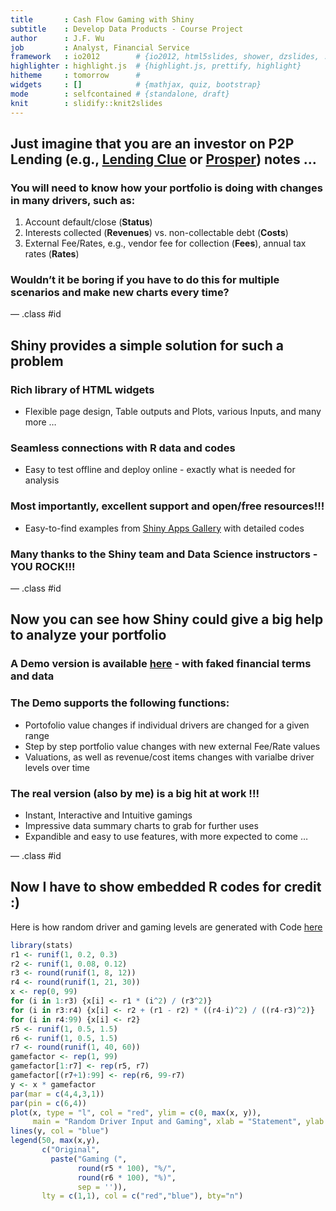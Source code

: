 ```yaml
---
title       : Cash Flow Gaming with Shiny
subtitle    : Develop Data Products - Course Project
author      : J.F. Wu
job         : Analyst, Financial Service 
framework   : io2012        # {io2012, html5slides, shower, dzslides, ...}
highlighter : highlight.js  # {highlight.js, prettify, highlight}
hitheme     : tomorrow      # 
widgets     : []            # {mathjax, quiz, bootstrap}
mode        : selfcontained # {standalone, draft}
knit        : slidify::knit2slides
---
```


## Just imagine that you are an investor on P2P Lending (e.g., [Lending Clue](https://www.lendingclub.com/) or [Prosper](https://www.prosper.com/)) notes ...
  
    
### You will need to know how your portfolio is doing with changes in many drivers, such as:

1. Account default/close (**Status**)
2. Interests collected (**Revenues**) vs. non-collectable debt (**Costs**) 
3. External Fee/Rates, e.g., vendor fee for collection (**Fees**), annual tax rates (**Rates**)
  
### Wouldn't it be boring if you have to do this for multiple scenarios and make new charts every time?

--- .class #id 

## Shiny provides a simple solution for such a problem

### Rich library of HTML widgets
* Flexible page design, Table outputs and Plots, various Inputs, and many more ...

### Seamless connections with R data and codes
* Easy to test offline and deploy online - exactly what is needed for analysis

### Most importantly, excellent support and open/free resources!!!
* Easy-to-find examples from [Shiny Apps Gallery](http://shiny.rstudio.com/gallery/) with detailed codes

### Many thanks to the Shiny team and Data Science instructors - YOU ROCK!!!

--- .class #id 

## Now you can see how Shiny could give a big help to analyze your portfolio 

### A Demo version is available [here](https://wujf1933.shinyapps.io/DDP_Demo/) - with faked financial terms and data

### The Demo supports the following functions:
* Portofolio value changes if individual drivers are changed for a given range
* Step by step portfolio value changes with new external Fee/Rate values
* Valuations, as well as revenue/cost items changes with varialbe driver levels over time

### The real version (also by me) is a big hit at work !!!
* Instant, Interactive and Intuitive gamings
* Impressive data summary charts to grab for further uses
* Expandible and easy to use features, with more expected to come ... 

--- .class #id 

## Now I have to show embedded R codes for credit :)

Here is how random driver and gaming levels are generated with Code [here](https://github.com/wujf1993/DDP_Project)

```r
library(stats)
r1 <- runif(1, 0.2, 0.3)      
r2 <- runif(1, 0.08, 0.12)
r3 <- round(runif(1, 8, 12))
r4 <- round(runif(1, 21, 30))
x <- rep(0, 99)
for (i in 1:r3) {x[i] <- r1 * (i^2) / (r3^2)}
for (i in r3:r4) {x[i] <- r2 + (r1 - r2) * ((r4-i)^2) / ((r4-r3)^2)}
for (i in r4:99) {x[i] <- r2}
r5 <- runif(1, 0.5, 1.5)
r6 <- runif(1, 0.5, 1.5)
r7 <- round(runif(1, 40, 60))
gamefactor <- rep(1, 99)
gamefactor[1:r7] <- rep(r5, r7)
gamefactor[(r7+1):99] <- rep(r6, 99-r7)
y <- x * gamefactor
par(mar = c(4,4,3,1))
par(pin = c(6,4))
plot(x, type = "l", col = "red", ylim = c(0, max(x, y)),
     main = "Random Driver Input and Gaming", xlab = "Statement", ylab = "Driver Input")
lines(y, col = "blue")
legend(50, max(x,y), 
       c("Original", 
         paste("Gaming (", 
               round(r5 * 100), "%/", 
               round(r6 * 100), "%)", 
               sep = '')),
       lty = c(1,1), col = c("red","blue"), bty="n")
```



